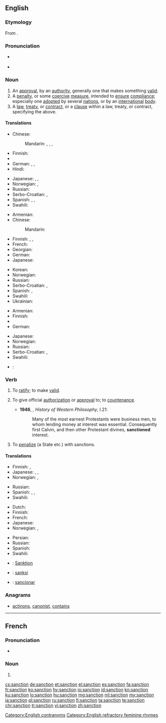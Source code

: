 ==English==

{{wikipedia|lang=en}}

===Etymology===
From {{etyl|fr|en}} {{term|sanction|lang=fr}}.

===Pronunciation===
* {{a|UK}} {{IPA|/ˈsaŋkʃən/|lang=en}}
* {{audio|en-us-sanction.ogg|Audio (US)|lang=en}}

===Noun===
{{en-noun}}

# An [[approval]], by an [[authority]], generally one that makes something [[valid]].
# A [[penalty]], or some [[coercive]] [[measure]], intended to [[ensure]] [[compliance]]; especially one [[adopted]] by several [[nation]]s, or by an [[international]] [[body]].
# A [[law]], [[treaty]], or [[contract]], or a [[clause]] within a law, treaty, or contract, specifying the above.

====Translations====
{{trans-top|approval, by an authority, that makes something valid}}
* Chinese:
*: Mandarin: {{t+|cmn|批准|tr=pīzhǔn|sc=Hani}}, {{t+|cmn|同意|tr=tóngyì|sc=Hani}}, {{t+|cmn|認可|sc=Hani}}, {{t+|cmn|认可|tr=rènkě|sc=Hani}}
* Finnish: {{t|fi|hyväksyntä}}
* {{trreq|ka}}
* German: {{t|de|Billigung|f}}, {{t|de|Billigung|f}}, {{t|de|Sanktionierung|f}}
* Hindi: {{t+|hi|मंजूरी|f|tr=man̄jūrī|sc=Deva}}
{{trans-mid}}
* Japanese: {{t+|ja|承認|tr=しょうにん, shōnin}}, {{t+|ja|認可|tr=にんか, ninka}}, {{t+|ja|許可|tr=きょか, kyoka}}
* Norwegian: {{t|no|godkjennelse|m}}, {{t+|no|tillatelse|m}}
* Russian: {{t+|ru|са́нкция|f}}
* Serbo-Croatian: {{t|sh|санкција|f}}, {{t+|sh|sankcija|f}}
* Spanish: {{t+|es|autorización|f}}, {{t+|es|aprobación|f}}, {{t+|es|decreto|m}}
* Swahili: {{t+|sw|kwazo}}
{{trans-bottom}}

{{trans-top|penalty, coercive measure}}
* Armenian: {{t|hy|պատժամիջոց|sc=Armn}}
* Chinese:
*: Mandarin: {{t+|cmn|制裁|tr=zhicai|sc=Hani}}
* Finnish: {{t|fi|seuraamus}}, {{t+|fi|sanktio}}, {{t|fi|pakote}}
* French: {{t+|fr|sanction}}
* Georgian: {{t|ka|სანქცია|sc=Geor}}
* German: {{t+|de|Sanktion|f}}
* Japanese: {{t+|ja|制裁|tr=せいさい, seisai}}
{{trans-mid}}
* Korean: {{t+|ko|제재|tr=jejae|sc=Kore}}
* Norwegian: {{t|no|sanksjon|m}}
* Russian: {{t+|ru|са́нкция|f}}
* Serbo-Croatian: {{t|sh|санкција|f}}, {{t+|sh|sankcija|f}}
* Spanish: {{t+|es|sanción|f}}, {{t+|es|decreto|m}}
* Swahili: {{t+|sw|kwazo}}
* Ukrainian: {{t|uk|са́нкція|f|sc=Cyrl}}
{{trans-bottom}}

{{trans-top|stipulation specifying the above}}
* Armenian: {{t|hy|պատժամիջոց|sc=Armn}}
* Finnish: {{t+|fi|säännös}}
* {{trreq|ka}}
* German: {{t|de|Sanktionierung|f}}
{{trans-mid}}
* Japanese: {{t+|ja|拘束|tr=こうそく, kōsoku}}
* Norwegian: {{t|no|sanksjon|m}}
* Russian: {{t+|ru|са́нкция|f}}
* Serbo-Croatian: {{t|sh|санкција|f}}, {{t+|sh|sankcija|f}}
* Swahili: {{t+|sw|kwazo}}
{{trans-bottom}}

{{checktrans-top}}
* {{ttbc|ka}}: {{t|ka|სანქცია}}
{{trans-mid}}
{{trans-bottom}}

===Verb===
{{en-verb}}

# {{context|transitive|lang=en}} To [[ratify]]; to make [[valid]].
# {{context|transitive|lang=en}} To give official [[authorization]] or [[approval]] to; to [[countenance]].
#* '''1946''', {{w|Bertrand Russell}}, ''History of Western Philosophy'', I.21:
#*: Many of the most earnest Protestants were business men, to whom lending money at interest was essential. Consequently first Calvin, and then other Protestant divines, '''sanctioned''' interest.
# {{context|transitive|lang=en}} To [[penalize]] (a State etc.) with sanctions.

====Translations====
{{trans-top|To give authorization or approval to}}
* Finnish: {{t|fi|antaa hyväksyntä}}, {{t+|fi|hyväksyä}}
* Japanese: {{t+|ja|承認|alt=承認する|tr=しょうにんする, shōnin suru}}, {{t+|ja|認可|alt=認可する|tr=にんかする, ninka suru}}, {{t+|ja|許可|alt=許可する|tr=きょかする, kyoka suru}}
* Norwegian: {{t|no|godkjenne}}, {{t+|no|tillate}}
{{trans-mid}}
* Russian: {{t+|ru|санкционировать|tr=sankcionírovatʹ|sc=Cyrl}}
* Spanish: {{t+|es|ratificar}}, {{t+|es|autorizar}}, {{t+|es|aprobar}}
* Swahili: {{t+|sw|kwazo}}
{{trans-bottom}}

{{trans-top|To penalize a state, especially for violating international law}}
* Dutch: {{t+|nl|sanctie|f}}
* Finnish: {{t|fi|sanktioida}}
* French: {{t+|fr|sanctionner}}
* Japanese: {{t+|ja|制裁|alt=制裁を加える|tr=せいさいをくわえる, sēsai o kuwaeru}}
* Norwegian: {{t|no|sanksjonere}}, {{t|no|straffe}}
{{trans-mid}}
* Persian: {{t+|fa|تحریم|tr=tahrim|sc=fa-Arab}}
* Russian: {{t|ru|применять санкции|tr=primenjátʹ ákcii|sc=Cyrl}} {{qualifier|про́тив + genitive case}}
* Spanish: {{t|es|sancionar}}
* Swahili: {{t+|sw|kwazo}}
{{trans-bottom}}

{{checktrans-top}}
* {{ttbc|de}}: [[Sanktion]]
* {{ttbc|id}}: [[sanksi]]
* {{ttbc|es}}: [[sancionar]]
{{trans-bottom}}

===Anagrams===
* [[actinons#English|actinons]], [[canonist#English|canonist]], [[contains#English|contains]]

[[Category:English contranyms]]
[[Category:English refractory feminine rhymes]]

----

==French==
{{wikipedia|lang=fr}}

===Pronunciation===
* {{audio|Fr-sanction.ogg|Audio|lang=fr}}

===Noun===
{{fr-noun|f}}

# {{l|en|sanction}}

[[cs:sanction]]
[[de:sanction]]
[[et:sanction]]
[[el:sanction]]
[[es:sanction]]
[[fa:sanction]]
[[fr:sanction]]
[[ko:sanction]]
[[hy:sanction]]
[[io:sanction]]
[[id:sanction]]
[[kn:sanction]]
[[ku:sanction]]
[[lo:sanction]]
[[hu:sanction]]
[[mg:sanction]]
[[ml:sanction]]
[[my:sanction]]
[[ja:sanction]]
[[pl:sanction]]
[[ru:sanction]]
[[fi:sanction]]
[[ta:sanction]]
[[te:sanction]]
[[chr:sanction]]
[[tr:sanction]]
[[vi:sanction]]
[[zh:sanction]]